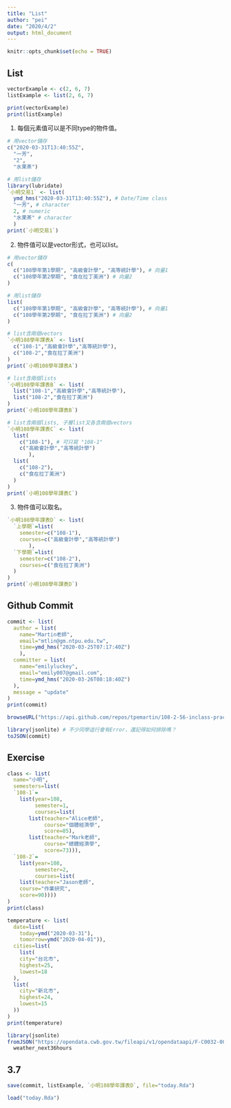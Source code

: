 ```yaml
---
title: "List"
author: "pei"
date: "2020/4/2"
output: html_document
---
```


```r
knitr::opts_chunk$set(echo = TRUE)
```

## List

```r
vectorExample <- c(2, 6, 7)
listExample <- list(2, 6, 7)

print(vectorExample)
print(listExample)
```

1. 每個元素值可以是不同type的物件值。
```r
# 用vector儲存
c("2020-03-31T13:40:55Z", 
  "一芳", 
  "2", 
  "水果茶")

# 用list儲存
library(lubridate)
`小明交易1` <- list(
  ymd_hms("2020-03-31T13:40:55Z"), # Date/Time class
  "一芳", # character
  2, # numeric
  "水果茶" # character
  )
print(`小明交易1`)
```


2. 物件值可以是vector形式，也可以list。
```r
# 用vector儲存
c(
  c("108學年第1學期", "高級會計學", "高等統計學"), # 向量1
  c("108學年第2學期", "食在拉丁美洲") # 向量2
)
```

```r
# 用list儲存
list(
  c("108學年第1學期", "高級會計學", "高等統計學"), # 向量1
  c("108學年第2學期", "食在拉丁美洲") # 向量2
)
```

```r
# list含兩個vectors
`小明108學年課表A` <- list(
  c("108-1","高級會計學","高等統計學"),
  c("108-2","食在拉丁美洲")
)
print(`小明108學年課表A`)
```

```r
# list含兩個lists
`小明108學年課表B` <- list(
  list("108-1","高級會計學","高等統計學"),
  list("108-2","食在拉丁美洲")
)
print(`小明108學年課表B`)
```

```r
# list含兩個lists, 子層list又各含兩個vectors
`小明108學年課表C` <- list(
  list(
    c("108-1"), # 可只寫 "108-1"
    c("高級會計學","高等統計學")
       ),
  list(
    c("108-2"),
    c("食在拉丁美洲")
  )
)
print(`小明108學年課表C`)
```


3. 物件值可以取名。
```r
`小明108學年課表D` <- list(
  `上學期`=list(
    semester=c("108-1"), 
    courses=c("高級會計學","高等統計學")
       ),
  `下學期`=list(
    semester=c("108-2"),
    courses=c("食在拉丁美洲")
  )
)
print(`小明108學年課表D`)
```



## Github Commit

```r
commit <- list(
  author = list(
    name="Martin老師",
    email="mtlin@gm.ntpu.edu.tw",
    time=ymd_hms("2020-03-25T07:17:40Z")
    ),
  committer = list(
    name="emilyluckey", 
    email="emily007@gmail.com",
    time=ymd_hms("2020-03-26T08:18:40Z")
  ),
  message = "update"
)
print(commit)
```

```r
browseURL("https://api.github.com/repos/tpemartin/108-2-56-inclass-practice/commits") 
```

```r
library(jsonlite) # 不少同學這行會有Error，還記得如何排除嗎？
toJSON(commit)
```


## Exercise
```r
class <- list(
  name="小明",
  semesters=list(
  `108-1`=
    list(year=108,
         semester=1,
         courses=list(
       list(teacher="Alice老師",
            course="個體經濟學",
            score=85),
       list(teacher="Mark老師",
            course="總體經濟學",
            score=73))),
  `108-2`=
    list(year=108,
         semester=2,
         courses=list(
    list(teacher="Jason老師",
    course="作業研究",
    score=90))))
)
print(class)
```

```r
temperature <- list(
  date=list(
    today=ymd("2020-03-31"),
    tomorrow=ymd("2020-04-01")),
  cities=list(
    list(
    city="台北市",
    highest=25,
    lowest=18
  ),
  list(
    city="新北市",
    highest=24,
    lowest=15
  ))
)
print(temperature)
```

```r
library(jsonlite)
fromJSON("https://opendata.cwb.gov.tw/fileapi/v1/opendataapi/F-C0032-001?Authorization=rdec-key-123-45678-011121314&format=JSON") ->
  weather_next36hours
```



## 3.7
```r
save(commit, listExample, `小明108學年課表D`, file="today.Rda")
```

```r
load("today.Rda")
```

